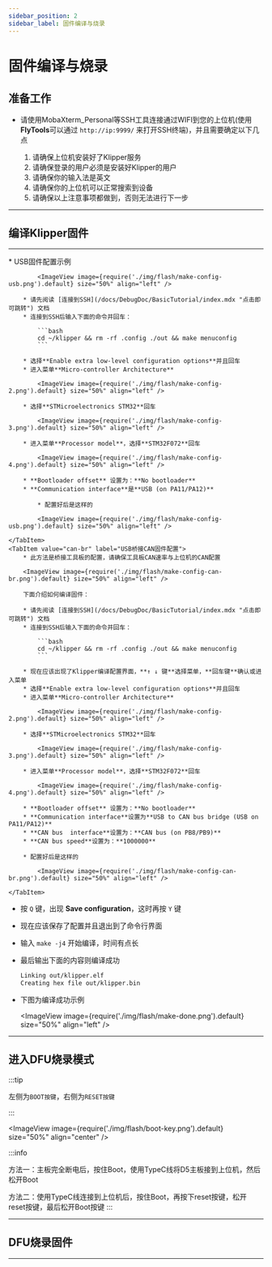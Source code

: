 ```yaml
---
sidebar_position: 2
sidebar_label: 固件编译与烧录
---
```





# 固件编译与烧录

## 准备工作

* 请使用MobaXterm_Personal等SSH工具连接通过WIFI到您的上位机(使用**FlyTools**可以通过 `http://ip:9999/` 来打开SSH终端)，并且需要确定以下几点

    1. 请确保上位机安装好了Klipper服务
    2. 请确保登录的用户必须是安装好Klipper的用户
    3. 请确保你的输入法是英文
    4. 请确保你的上位机可以正常搜索到设备
    5. 请确保以上注意事项都做到，否则无法进行下一步

----

## 编译Klipper固件

<MakeOperate/>

----

<Tabs>
    <TabItem value="usb" label="USB固件配置" default>
        * USB固件配置示例

            <ImageView image={require('./img/flash/make-config-usb.png').default} size="50%" align="left" />

        * 请先阅读 [连接到SSH](/docs/DebugDoc/BasicTutorial/index.mdx "点击即可跳转") 文档
        * 连接到SSH后输入下面的命令并回车：

            ```bash
            cd ~/klipper && rm -rf .config ./out && make menuconfig
            ```

        * 选择**Enable extra low-level configuration options**并且回车
        * 进入菜单**Micro-controller Architecture**

            <ImageView image={require('./img/flash/make-config-2.png').default} size="50%" align="left" />

        * 选择**STMicroelectronics STM32**回车

            <ImageView image={require('./img/flash/make-config-3.png').default} size="50%" align="left" />

        * 进入菜单**Processor model**，选择**STM32F072**回车

            <ImageView image={require('./img/flash/make-config-4.png').default} size="50%" align="left" />

        * **Bootloader offset** 设置为：**No bootloader**
        * **Communication interface**是**USB (on PA11/PA12)**

            * 配置好后是这样的

            <ImageView image={require('./img/flash/make-config-usb.png').default} size="50%" align="left" />

    </TabItem>
    <TabItem value="can-br" label="USB桥接CAN固件配置">
        * 此方法是桥接工具板的配置，请确保工具板CAN速率与上位机的CAN配置

        <ImageView image={require('./img/flash/make-config-can-br.png').default} size="50%" align="left" />

        下面介绍如何编译固件：

        * 请先阅读 [连接到SSH](/docs/DebugDoc/BasicTutorial/index.mdx "点击即可跳转") 文档
        * 连接到SSH后输入下面的命令并回车：

            ```bash
            cd ~/klipper && rm -rf .config ./out && make menuconfig
            ```

        * 现在应该出现了Klipper编译配置界面，**↑ ↓ 键**选择菜单，**回车键**确认或进入菜单
        * 选择**Enable extra low-level configuration options**并且回车
        * 进入菜单**Micro-controller Architecture**

            <ImageView image={require('./img/flash/make-config-2.png').default} size="50%" align="left" />

        * 选择**STMicroelectronics STM32**回车

            <ImageView image={require('./img/flash/make-config-3.png').default} size="50%" align="left" />

        * 进入菜单**Processor model**，选择**STM32F072**回车

            <ImageView image={require('./img/flash/make-config-4.png').default} size="50%" align="left" />

        * **Bootloader offset** 设置为：**No bootloader**
        * **Communication interface**设置为**USB to CAN bus bridge (USB on PA11/PA12)**
        * **CAN bus  interface**设置为：**CAN bus (on PB8/PB9)**
        * **CAN bus speed**设置为：**1000000**

        * 配置好后是这样的

            <ImageView image={require('./img/flash/make-config-can-br.png').default} size="50%" align="left" />

    </TabItem>
</Tabs>


* 按 `Q` 键，出现 **Save configuration**，这时再按 `Y` 键
* 现在应该保存了配置并且退出到了命令行界面
* 输入 `make -j4` 开始编译，时间有点长
* 最后输出下面的内容则编译成功

    ```bash
    Linking out/klipper.elf
    Creating hex file out/klipper.bin
    ```
    
* 下图为编译成功示例

    <ImageView image={require('./img/flash/make-done.png').default} size="50%" align="left" />

----

## 进入DFU烧录模式

:::tip

左侧为`BOOT按键`，右侧为`RESET按键`

:::

<ImageView image={require('./img/flash/boot-key.png').default} size="50%" align="center" />

:::info

方法一：主板完全断电后，按住Boot，使用TypeC线将D5主板接到上位机，然后松开Boot

方法二：使用TypeC线连接到上位机后，按住Boot，再按下reset按键，松开reset按键，最后松开Boot按键
:::

----

## DFU烧录固件

<Tabs>
    <TabItem value="hostdfuflash" label="使用上位机烧录" default>
        <HostDfuFlash/>
    </TabItem>
    <TabItem value="pcdfuflash" label="使用Windows电脑烧录">
        <PcDfuFlash/>
    </TabItem>
</Tabs>

----
